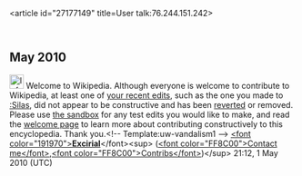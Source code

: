 <article id="27177149" title=User talk:76.244.151.242>
	<talkpage id="27177149" title="User talk:76.244.151.242">


==May 2010==
[[File:Information.svg|25px|alt=]] Welcome to Wikipedia. Although everyone is welcome to contribute to Wikipedia, at least one of [[Special:Contributions/76.244.151.242|your recent edits]], such as the one you made to [[:Silas]], did not appear to be constructive and has been [[Help:Reverting|reverted]] or removed. Please use [[Wikipedia:Sandbox|the sandbox]] for any test edits you would like to make, and read the [[Wikipedia:Welcoming committee/Welcome to Wikipedia|welcome page]] to learn more about contributing constructively to this encyclopedia. Thank you.&lt;!-- Template:uw-vandalism1 --&gt; [[User:Excirial|&lt;font color=&quot;191970&quot;&gt;'''Excirial''']]&lt;/font&gt;&lt;sup&gt; ([[User talk:Excirial|&lt;font color=&quot;FF8C00&quot;&gt;Contact me&lt;/font&gt;]],[[Special:Contributions/Excirial|&lt;font color=&quot;FF8C00&quot;&gt;Contribs&lt;/font&gt;]])&lt;/sup&gt; 21:12, 1 May 2010 (UTC)
	</talkpage>
</article>